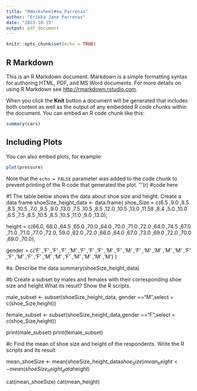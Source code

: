 ```yaml
---
title: "RWorksheet#4a_Parrenas"
author: "Erikka Jane Parrenas"
date: "2023-10-25"
output: pdf_document
---
```


```r
knitr::opts_chunk$set(echo = TRUE)
```

## R Markdown

This is an R Markdown document. Markdown is a simple formatting syntax for authoring HTML, PDF, and MS Word documents. For more details on using R Markdown see <http://rmarkdown.rstudio.com>.

When you click the **Knit** button a document will be generated that includes both content as well as the output of any embedded R code chunks within the document. You can embed an R code chunk like this:

```r
summary(cars)
```

## Including Plots

You can also embed plots, for example:

```r
plot(pressure)
```

Note that the `echo = FALSE` parameter was added to the code chunk to prevent printing of the R code that generated the plot.
'''(r)
#code here

#1 The table below shows the data about shoe size and height. Create a data frame
shoeSize_height_data <- data.frame(
  shoe_Size = c(6.5 ,9.0 ,8.5 ,8.5 ,10.5 ,7.0 ,9.5 ,9.0 ,13.0 ,7.5 ,10.5 ,8.5 ,12.0 ,10.5 ,13.0 ,11.58 ,8.4 ,5.0 ,10.0 ,6.5 ,7.5 ,8.5 ,10.5 ,8.5 ,10.5 ,11.0 ,9.0 ,13.0),
  
  height = c(66.0, 68.0 ,64.5 ,65.0 ,70.0 ,64.0 ,70.0 ,71.0 ,72.0 ,64.0 ,74.5 ,67.0 ,71.0 ,71.0 ,77.0 ,72.0, 59.0 ,62.0 ,72.0 ,66.0 ,64.0 ,67.0 ,73.0 ,69.0 ,72.0 ,70.0 ,69.0 ,70.0),
  
  gender = c('F' ,'F' ,'F' ,'F' ,'M' ,'F' ,'F' ,'F' ,'M' ,'F' ,'M' ,'F' ,'M' ,'M' ,'M' ,'M' ,'F' ,'F' ,'M' ,'F' ,'F' ,'M' ,'M' ,'F' ,'M' ,'M' ,'M' ,'M')
)


#a. Describe the data
  summary(shoeSize_height_data)
  
#b Create a subset by males and females with their corresponding shoe size and height.What its result? Show the R scripts.
  
  male_subset <- subset(shoeSize_height_data, gender =="M",select = c(shoe_Size,height))
  
   female_subset <- subset(shoeSize_height_data,gender =="F",select = c(shoe_Size,height))
   
   print(male_subset)
   print(female_subset)

#c Find the mean of shoe size and height of the respondents. Write the R scripts and its result

  mean_shoeSize <- mean(shoeSize_height_data$shoe_Size)
  mean_height <- mean(shoeSize_height_data$height)
  
  cat(mean_shoeSize)
  cat(mean_height)
  
  


